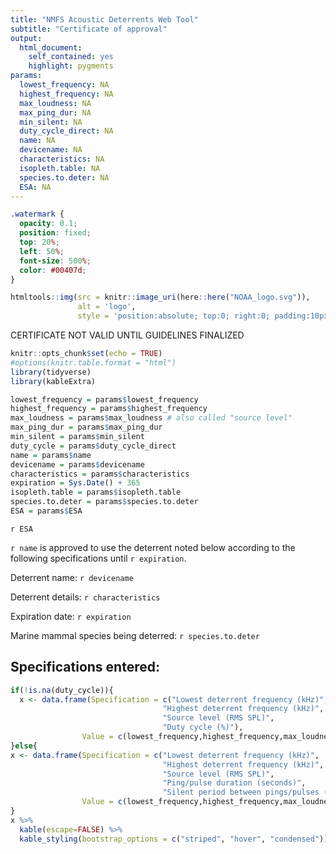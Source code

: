 ```yaml
---
title: "NMFS Acoustic Deterrents Web Tool"
subtitle: "Certificate of approval"
output: 
  html_document:
    self_contained: yes
    highlight: pygments
params:
  lowest_frequency: NA
  highest_frequency: NA
  max_loudness: NA
  max_ping_dur: NA
  min_silent: NA
  duty_cycle_direct: NA
  name: NA
  devicename: NA
  characteristics: NA
  isopleth.table: NA
  species.to.deter: NA
  ESA: NA
---
```


```css
.watermark {
  opacity: 0.1;
  position: fixed;
  top: 20%;
  left: 50%;
  font-size: 500%;
  color: #00407d;
}
```


```r
htmltools::img(src = knitr::image_uri(here::here("NOAA_logo.svg")),
               alt = 'logo',
               style = 'position:absolute; top:0; right:0; padding:10px; width: 100px')
```


<div class="watermark" align="center">CERTIFICATE NOT VALID UNTIL GUIDELINES FINALIZED</div>

```r
knitr::opts_chunk$set(echo = TRUE)
#options(knitr.table.format = "html") 
library(tidyverse)
library(kableExtra)

lowest_frequency = params$lowest_frequency
highest_frequency = params$highest_frequency
max_loudness = params$max_loudness # also called "source level"
max_ping_dur = params$max_ping_dur
min_silent = params$min_silent
duty_cycle = params$duty_cycle_direct
name = params$name
devicename = params$devicename
characteristics = params$characteristics
expiration = Sys.Date() + 365
isopleth.table = params$isopleth.table
species.to.deter = params$species.to.deter
ESA = params$ESA
```

`r ESA`

`r name` is approved to use the deterrent noted below according to the following specifications until `r expiration`.



Deterrent name: `r devicename`

Deterrent details: `r characteristics`

Expiration date: `r expiration`

Marine mammal species being deterred: `r species.to.deter`


## Specifications entered:
```r

if(!is.na(duty_cycle)){
  x <- data.frame(Specification = c("Lowest deterrent frequency (kHz)",
                                  "Highest deterrent frequency (kHz)",
                                  "Source level (RMS SPL)",
                                  "Duty cycle (%)"),
                Value = c(lowest_frequency,highest_frequency,max_loudness,duty_cycle))
}else{
x <- data.frame(Specification = c("Lowest deterrent frequency (kHz)",
                                  "Highest deterrent frequency (kHz)",
                                  "Source level (RMS SPL)",
                                  "Ping/pulse duration (seconds)",
                                  "Silent period between pings/pulses (seconds)"),
                Value = c(lowest_frequency,highest_frequency,max_loudness,max_ping_dur,min_silent))
}
x %>%
  kable(escape=FALSE) %>% 
  kable_styling(bootstrap_options = c("striped", "hover", "condensed"))
```

<!-- ## NMFS evaluation criteria -->
<!-- ```{r echo = FALSE} -->
<!-- y <- params$isopleth.table -->
<!-- y  %>% -->
<!--   select(-isopleth) %>% -->
<!--   kable(escape=FALSE) %>% -->
<!--   kable_styling(bootstrap_options = c("striped", "hover", "condensed")) -->
<!-- ``` -->